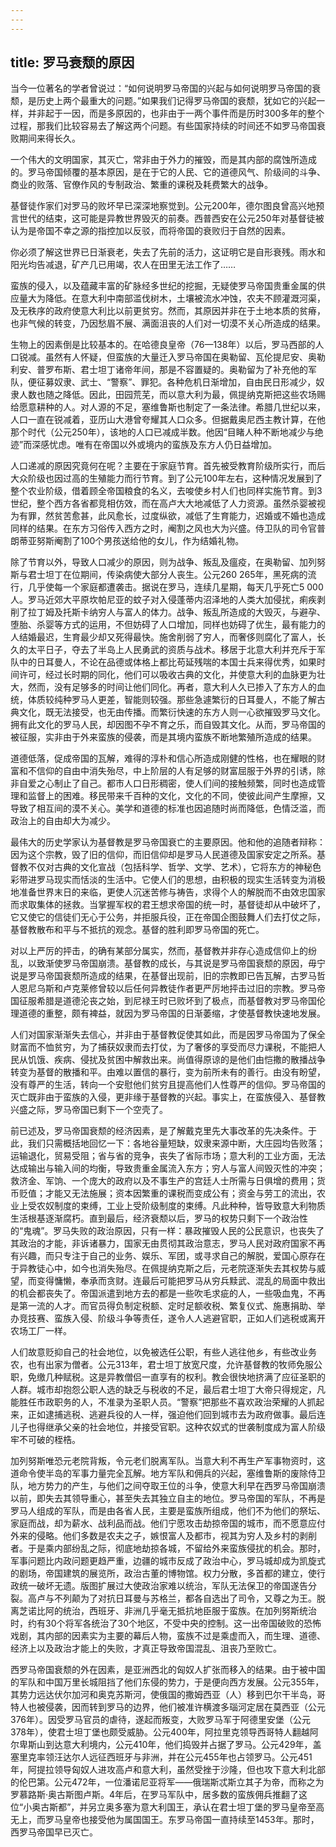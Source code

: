 ```yaml
---
---
---
```

title: 罗马衰颓的原因
---




当今一位著名的学者曾说过：“如何说明罗马帝国的兴起与如何说明罗马帝国的衰颓，是历史上两个最重大的问题。”如果我们记得罗马帝国的衰颓，犹如它的兴起一样，并非起于一因，而是多原因的，也非由于一两个事件而是历时300多年的整个过程，那我们比较容易去了解这两个问题。有些国家持续的时间还不如罗马帝国衰败期间来得长久。

一个伟大的文明国家，其灭亡，常非由于外力的摧毁，而是其内部的腐蚀所造成的。罗马帝国倾覆的基本原因，是在于它的人民、它的道德风气、阶级间的斗争、商业的败落、官僚作风的专制政治、繁重的课税及耗费繁大的战争。

基督徒作家们对罗马的败坏早已深深地察觉到。公元200年，德尔图良曾高兴地预言世代的结束，这可能是异教世界毁灭的前奏。西普西安在公元250年对基督徒被认为是帝国不幸之源的指控加以反驳，而将帝国的衰败归于自然的因素。

你必须了解这世界已日渐衰老，失去了先前的活力，这证明它是自形衰残。雨水和阳光均告减退，矿产几已用竭，农人在田里无法工作了……



蛮族的侵入，以及蕴藏丰富的矿脉经多世纪的挖掘，无疑使罗马帝国贵重金属的供应量大为降低。在意大利中南部滥伐树木，土壤被流水冲蚀，农夫不顾灌溉河渠，及无秩序的政府使意大利比以前更贫穷。然而，其原因并非在于土地本质的贫瘠，也非气候的转变，乃因愁眉不展、满面沮丧的人们对一切漠不关心所造成的结果。

生物上的因素倒是比较基本的。在哈德良皇帝（76—138年）以后，罗马西部的人口锐减。虽然有人怀疑，但蛮族的大量迁入罗马帝国在奥勒留、瓦伦提尼安、奥勒利安、普罗布斯、君士坦丁诸帝年间，那是不容置疑的。奥勒留为了补充他的军队，便征募奴隶、武士、“警察”、罪犯。各种危机日渐增加，自由民日形减少，奴隶人数也随之降低。因此，田园荒芜，而以意大利为最，佩提纳克斯把这些农场赐给愿意耕种的人。对人源的不足，塞维鲁斯也制定了一条法律。希腊几世纪以来，人口一直在锐减着，亚历山大港曾夸耀其人口众多。但据戴奥尼西主教计算，在他那个时代（公元250年），该地的人口已减成半数。他因“目睹人种不断地减少与绝迹”而深感忧虑。唯有在帝国以外或境内的蛮族及东方人仍日益增加。

人口递减的原因究竟何在呢？主要在于家庭节育。首先被受教育阶级所实行，而后大众阶级也因过高的生殖能力而行节育。到了公元100年左右，这种情况发展到了整个农业阶级，借着顾全帝国粮食的名义，去唆使乡村人们也同样实施节育。到3世纪，整个西方各省都竞相仿效，而在高卢大大地减低了人力资源。虽然杀婴被视为有罪，然贫苦愈甚，此风愈长，过度纵欲，减低了生育能力，迟婚或不婚也造成同样的结果。在东方习俗传入西方之时，阉割之风也大为兴盛。侍卫队的司令官普朗蒂亚努斯阉割了100个男孩送给他的女儿，作为结婚礼物。

除了节育以外，导致人口减少的原因，则为战争、叛乱及瘟疫，在奥勒留、加列努斯与君士坦丁在位期间，传染病使大部分人丧生。公元260 265年，黑死病的流行，几乎使每一个家庭都遭袭击。据说在罗马，连续几星期，每天几乎死亡5 000人。罗马近郊大平原坎帕尼亚的蚊子对入侵蓬蒂内沼泽地的人类大加侵扰，痢疾剥削了拉丁姆及托斯卡纳穷人与富人的体力。战争、叛乱所造成的大毁灭，与避孕、堕胎、杀婴等方式的运用，不但妨碍了人口增加，同样也妨碍了优生，最有能力的人结婚最迟，生育最少却又死得最快。施舍削弱了穷人，而奢侈则腐化了富人，长久的太平日子，夺去了半岛上人民勇武的资质与战术。移居于北意大利并充斥于军队中的日耳曼人，不论在品德或体格上都比苟延残喘的本国士兵来得优秀，如果时间许可，经过长时期的同化，他们可以吸收古典的文化，并使意大利的血脉更为壮大，然而，没有足够多的时间让他们同化。再者，意大利人久已掺入了东方人的血统，体质较纯种罗马人更差，智能则较强。那些急遽繁衍的日耳曼人，不能了解古典文化，既无法接受，也无由传播。而繁衍快速的东方人则一心欲摧毁罗马文化。拥有此文化的罗马人民，却因图不孕不育之乐，而自毁其文化。从而，罗马帝国的被征服，实非由于外来蛮族的侵袭，而是其境内蛮族不断地繁殖所造成的结果。

道德低落，促成帝国的瓦解，难得的淳朴和信心所造成刚健的性格，也在耀眼的财富和不信仰的自由中消失殆尽，中上阶层的人有足够的财富屈服于外界的引诱，除非自爱之心制止了自己。都市人口日形稠密，使人们间的接触频繁，同时也造成管理和监督上的困难。移民带来千百种的文化，文化的不同，使彼此间产生摩擦，又导致了相互间的漠不关心。美学和道德的标准也因追随时尚而降低，色情泛滥，而政治上的自由却大为减少。

最伟大的历史学家认为基督教是罗马帝国衰亡的主要原因。他和他的追随者辩称：因为这个宗教，毁了旧的信仰，而旧信仰却是罗马人民道德及国家安定之所系。基督教不仅对古典的文化宣战（包括科学、哲学、文学、艺术），它将东方的神秘色彩带进罗马现实而恬淡的生活中。它使人们的思想，由积极的现实生活转变为消极地准备世界末日的来临，更使人沉迷苦修与祷告，求得个人的解脱而不由效忠国家而求取集体的拯救。当掌握军权的君王想求帝国的统一时，基督徒却从中破坏了，它又使它的信徒们无心于公务，并拒服兵役，正在帝国企图鼓舞人们去打仗之际，基督教散布和平与不抵抗的观念。基督的胜利即罗马帝国的死亡。

对以上严厉的抨击，的确有某部分属实，然而，基督教并非存心造成信仰上的纷乱，以致渐使罗马帝国崩溃。基督教的成长，与其说是罗马帝国衰颓的原因，毋宁说是罗马帝国衰颓所造成的结果，在基督出现前，旧的宗教即已告瓦解，古罗马哲人恩尼乌斯和卢克莱修曾较以后任何异教徒作者更严厉地抨击过旧的宗教。罗马帝国征服希腊是道德沦丧之始，到尼禄王时已败坏到了极点，而基督教对罗马帝国伦理道德的重整，颇有裨益，就因为罗马帝国的日渐萎缩，才使基督教快速地发展。

人们对国家渐渐失去信心，并非由于基督教促使其如此，而是因罗马帝国为了保全财富而不恤贫穷，为了捕获奴隶而去打仗，为了奢侈的享受而尽力课税，不能把人民从饥饿、疾病、侵扰及贫困中解救出来。尚值得原谅的是他们由恺撒的散播战争转变为基督的散播和平。由难以置信的暴行，变为前所未有的善行。由没有盼望，没有尊严的生活，转向一个安慰他们贫穷且提高他们人性尊严的信仰。罗马帝国的灭亡既非由于蛮族的入侵，更非缘于基督教的兴起。事实上，在蛮族侵入、基督教兴盛之际，罗马帝国已剩下一个空壳了。

前已述及，罗马帝国衰颓的经济因素，是了解戴克里先大事改革的先决条件。于此，我们只需概括地回忆一下：各地谷量短缺，奴隶来源中断，大庄园均告败落；运输退化，贸易受阻；省与省的竞争，丧失了省际市场；意大利的工业方面，无法达成输出与输入间的均衡，导致贵重金属流入东方；穷人与富人间毁灭性的冲突；救济金、军饷、一个庞大的政府以及不事生产的宫廷人士所需与日俱增的费用；货币贬值；才能又无法施展；资本因繁重的课税而变成公有；资金与劳工的流出，农业上受农奴制度的束缚，工业上受阶级制度的束缚。凡此种种，皆导致意大利物质生活根基逐渐腐朽。直到最后，经济衰颓以后，罗马的权势只剩下一个政治性的“鬼魂”。罗马失败的政治原因，只有一样：暴政摧毁人民的公民意识，也丧失了其政治的才能，非诉诸暴力，国家无由贯彻其政治意志，罗马人民对政府国家不再有兴趣，而只专注于自己的业务、娱乐、军团，或寻求自己的解脱，爱国心原存在于异教徒心中，如今也消失殆尽。在佩提纳克斯之后，元老院逐渐失去其权势与威望，而变得慵懒，奉承而贪财。连最后可能把罗马从穷兵黩武、混乱的局面中救出的机会都丧失了。帝国派遣到地方去的都是一些吹毛求疵的人，一些吸血鬼，不再是第一流的人才。而官员得负制定税额、定时足额收税、繁复仪式、施惠捐助、举办竞技赛、蛮族入侵、阶级斗争等责任，遂令人人逃避官职，正如人们逃税或离开农场工厂一样。

人们故意贬抑自己的社会地位，以免被选任公职，有些人逃往他乡，有些改业务农，也有出家为僧者。公元313年，君士坦丁放宽尺度，允许基督教的牧师免服公职，免缴几种赋税。这是异教僧侣一直享有的权利。教会很快地挤满了应征圣职的人群。城市却抱怨公职人选的缺乏与税收的不足，最后君士坦丁大帝只得规定，凡能胜任市政职务的人，不准录为圣职人员。“警察”把那些不喜欢政治荣耀的人抓起来，正如逮捕逃税、逃避兵役的人一样，强迫他们回到城市去为政府做事。最后连儿子也得继承父亲的社会地位，并接受官职。这种农奴式的世袭制度成为富人阶级牢不可破的桎梏。

加列努斯唯恐元老院背叛，令元老们脱离军队。当意大利不再生产军事物资时，这道命令使半岛的军事力量完全瓦解。地方军队和佣兵的兴起，塞维鲁斯的废除侍卫队，地方势力的产生，与他们之间夺取王位的斗争，使意大利早在西罗马帝国崩溃以前，即失去其领导重心，甚至失去其独立自主的地位。罗马帝国的军队，不再是罗马人组成的军队，而是由各省人民，主要是蛮族所组成，他们不为他们的祭坛、家庭而战，却为薪水、战利品而战。他们宁愿攻击劫掠帝国的城市，而不愿意应付外来的侵略。他们多数是农夫之子，嫉恨富人及都市，视其为穷人及乡村的剥削者。于是乘内部纷乱之际，彻底地劫掠各城，不留给外来蛮族侵扰的机会。那时，军事问题比内政问题更趋严重，边疆的城市反成了政治中心，罗马城却成为凯旋式的剧场，帝国建筑的展览所，政治古董的博物馆。权力分散，多首都的建立，使行政统一破坏无遗。版图扩展过大使政治家难以统治，军队无法保卫的帝国遂告分裂。高卢与不列颠为了对抗日耳曼与苏格兰，都各自选出了司令，又尊之为王。脱离芝诺比阿的统治，西班牙、非洲几乎毫无抵抗地臣服于蛮族。在加列努斯统治时，约有30个将军各统治了30个地区，不受中央的控制。这一出帝国破败的恐怖戏剧，其内部的因素实为主要的幕后人物，蛮族不过是乘虚而入，而生理、道德、经济上以及政治才能上的失败，才真正导致帝国混乱、沮丧乃至败亡。

西罗马帝国衰颓的外在因素，是亚洲西北的匈奴人扩张而移入的结果。由于被中国的军队和中国万里长城阻挡了他们东侵的势力，于是便向西方发展。公元355年，其势力远达伏尔加河和奥克苏斯河，使俄国的撒姆西亚（人）移到巴尔干半岛，哥特人也被侵袭，因而转到罗马的边界，他们被准许横渡多瑙河定居在莫西亚（公元376年）。因受罗马官员的虐待，遂起而叛变，大败罗马军于阿德里安堡（公元378年），使君士坦丁堡也颇受威胁。公元400年，阿拉里克领导西哥特人翻越阿尔卑斯山到达意大利境内，公元410年，他们捣毁并占据了罗马。公元429年，盖塞里克率领汪达尔人远征西班牙与非洲，并在公元455年也占领罗马。公元451年，阿提拉领导匈奴人进攻高卢和意大利，虽然受挫于沙隆，但也攻下意大利北部的伦巴第。公元472年，一位潘诺尼亚将军——俄瑞斯忒斯立其子为帝，而称之为罗慕路斯·奥古斯图卢斯。4年后，在罗马军队中，居多数的蛮族佣兵推翻了这位“小奥古斯都”，并另立奥多塞为意大利国王，承认在君士坦丁堡的罗马皇帝至高无上，而罗马皇帝也接受他为属国国王。东罗马帝国一直持续至1453年。那时，西罗马帝国早已灭亡。